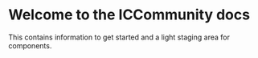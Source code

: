
<Meta title="Introduction" />

# Welcome to the ICCommunity docs

This contains information to get started and a light staging area for components.
